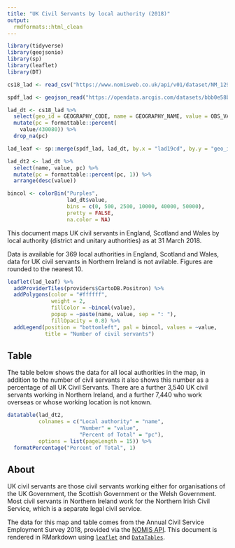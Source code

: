 ```yaml
---
title: "UK Civil Servants by local authority (2018)"
output: 
  rmdformats::html_clean
---
```


```r

library(tidyverse)
library(geojsonio)
library(sp)
library(leaflet)
library(DT)

cs18_lad <- read_csv("https://www.nomisweb.co.uk/api/v01/dataset/NM_129_1.data.csv?geography=1820327937...1820328307&date=latest&department=0&national_identity=0&gender=0&full_part_time=0&ethnic_group=0&disability_status=0&wage_band=0&civil_service_grade=0&age_band=0&measures=20100")

spdf_lad <- geojson_read("https://opendata.arcgis.com/datasets/bbb0e58b0be64cc1a1460aa69e33678f_0.geojson", what = "sp")

lad_dt <- cs18_lad %>%
  select(geo_id = GEOGRAPHY_CODE, name = GEOGRAPHY_NAME, value = OBS_VALUE) %>%
  mutate(pc = formattable::percent(
    value/430080)) %>%
  drop_na(pc)

lad_leaf <- sp::merge(spdf_lad, lad_dt, by.x = "lad19cd", by.y = "geo_id")

lad_dt2 <- lad_dt %>%
  select(name, value, pc) %>%
  mutate(pc = formattable::percent(pc, 1)) %>%
  arrange(desc(value))

bincol <- colorBin("Purples",
                   lad_dt$value,
                   bins = c(0, 500, 2500, 10000, 40000, 50000),
                   pretty = FALSE,
                   na.color = NA)

```

This document maps UK civil servants in England, Scotland and Wales by local authority (district and unitary authorities) as at 31 March 2018.

Data is available for 369 local authorities in England, Scotland and Wales, data for UK civil servants in Northern Ireland is not avilable. Figures are rounded to the nearest 10.

```r

leaflet(lad_leaf) %>%
  addProviderTiles(providers$CartoDB.Positron) %>%
  addPolygons(color = "#ffffff",
              weight = 2,
              fillColor = ~bincol(value),
              popup = ~paste(name, value, sep = ": "),
              fillOpacity = 0.8) %>%
  addLegend(position = "bottomleft", pal = bincol, values = ~value, 
            title = "Number of civil servants")

```

## Table
The table below shows the data for all local authorities in the map, in addition to the number of civil servants it also shows this number as a percentage of all UK Civil Servants. There are a further 3,540 UK civil servants working in Northern Ireland, and a further 7,440 who work overseas or whose working location is not known.

```r

datatable(lad_dt2, 
          colnames = c("Local authority" = "name",
                       "Number" = "value",
                       "Percent of Total" = "pc"),
          options = list(pageLength = 15)) %>% 
  formatPercentage("Percent of Total", 1)

```

## About
UK civil servants are those civil servants working either for organisations of the UK Government, the Scottish Government or the Welsh Government. Most civil servants in Northern Ireland work for the Northern Irish Civil Service, which is a separate legal civil service.

The data for this map and table comes from the Annual Civil Service Employment Survey 2018, provided via the [NOMIS API](https://www.nomisweb.co.uk/). This document is rendered in RMarkdown using [`leaflet`](https://rstudio.github.io/leaflet/) and [`DataTables`](https://rstudio.github.io/DT/).
